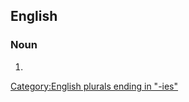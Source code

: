 ==English==

===Noun===
{{head|en|noun form}}

# {{plural of|amenability|lang=en}}

[[Category:English plurals ending in "-ies"]]
